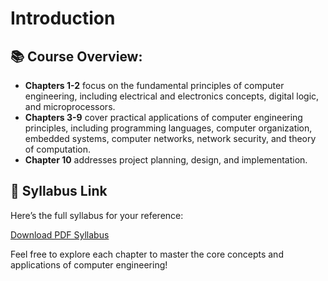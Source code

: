 # Introduction
## 📚 Course Overview:

* **Chapters 1-2** focus on the fundamental principles of computer engineering, including electrical and electronics concepts, digital logic, and microprocessors.
* **Chapters 3-9** cover practical applications of computer engineering principles, including programming languages, computer organization, embedded systems, computer networks, network security, and theory of computation.
* **Chapter 10** addresses project planning, design, and implementation.

## 📑 Syllabus Link

Here’s the full syllabus for your reference:

[Download PDF Syllabus](/computer-engineering-registration-examination-syllabus_compressed.pdf)

Feel free to explore each chapter to master the core concepts and applications of computer engineering!

